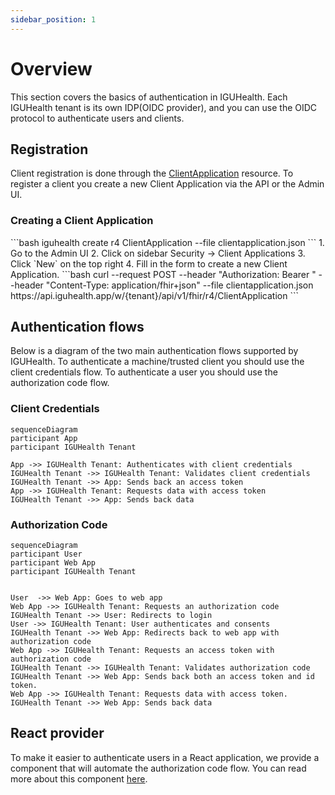 ```yaml
---
sidebar_position: 1
---
```



# Overview

This section covers the basics of authentication in IGUHealth.
Each IGUHealth tenant is its own IDP(OIDC provider), and you can use the OIDC protocol to authenticate users and clients.

## Registration 
Client registration is done through the [ClientApplication](../Data_Model/R4/ClientApplication.mdx) resource.
To register a client you create a new Client Application via the API or the Admin UI.

### Creating a Client Application
<Tabs>
  <TabItem value="cli" label="IGUHealth CLI">
  ```bash
  iguhealth create r4 ClientApplication --file clientapplication.json
  ```
  </TabItem>
  <TabItem value="admin" label="Admin UI">
    1. Go to the Admin UI
    2. Click on sidebar Security -> Client Applications
    3. Click `New` on the top right 
    4. Fill in the form to create a new Client Application.
  </TabItem>
  <TabItem value="curl" label="Bash">
  ```bash
   curl --request POST --header "Authorization: Bearer <token>" --header "Content-Type: application/fhir+json" --file clientapplication.json https://api.iguhealth.app/w/{tenant}/api/v1/fhir/r4/ClientApplication
  ```
  </TabItem>
</Tabs>

## Authentication flows
Below is a diagram of the two main authentication flows supported by IGUHealth.
To authenticate a machine/trusted client you should use the client credentials flow.
To authenticate a user you should use the authorization code flow.

### Client Credentials
```mermaid
sequenceDiagram
participant App
participant IGUHealth Tenant

App ->> IGUHealth Tenant: Authenticates with client credentials
IGUHealth Tenant ->> IGUHealth Tenant: Validates client credentials
IGUHealth Tenant ->> App: Sends back an access token
App ->> IGUHealth Tenant: Requests data with access token
IGUHealth Tenant ->> App: Sends back data
```

### Authorization Code

```mermaid
sequenceDiagram
participant User
participant Web App
participant IGUHealth Tenant


User  ->> Web App: Goes to web app
Web App ->> IGUHealth Tenant: Requests an authorization code
IGUHealth Tenant ->> User: Redirects to login
User ->> IGUHealth Tenant: User authenticates and consents
IGUHealth Tenant ->> Web App: Redirects back to web app with authorization code
Web App ->> IGUHealth Tenant: Requests an access token with authorization code
IGUHealth Tenant ->> IGUHealth Tenant: Validates authorization code
IGUHealth Tenant ->> Web App: Sends back both an access token and id token.
Web App ->> IGUHealth Tenant: Requests data with access token.
IGUHealth Tenant ->> Web App: Sends back data
```

## React provider
To make it easier to authenticate users in a React application, we provide a component that will automate the authorization code flow.
You can read more about this component [here](./OIDC.mdx#frontend-react).